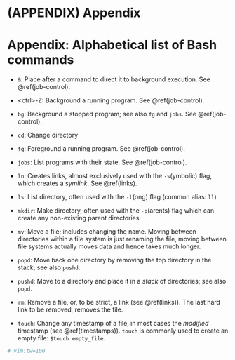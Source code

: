 # (APPENDIX) Appendix {-}

# Appendix: Alphabetical list of Bash commands

- `&`: Place after a command to direct it to background execution. See \@ref(job-control).

- &lt;ctrl&gt;-Z: Background a running program. See \@ref(job-control).

- `bg`: Background a stopped program; see also `fg` and `jobs`. See \@ref(job-control).

- `cd`: Change directory

- `fg`: Foreground a running program. See \@ref(job-control).

- `jobs`: List programs with their state. See \@ref(job-control).

- `ln`: Creates links, almost exclusively used with the `-s`(ymbolic) flag, which creates a
  *symlink*. See \@ref(links).

- `ls`: List directory, often used with the `-l`(ong) flag (common alias: `ll`)

- `mkdir`: Make directory, often used with the `-p`(arents) flag which can
  create any non-existing parent directories

- `mv`: Move a file; includes changing the name. Moving between directories within a file system is
  just renaming the file, moving between file systems actually moves data and hence takes much
  longer.

- `popd`: Move back one directory by removing the top directory in the stack; see also `pushd`.
  
- `pushd`: Move to a directory and place it in a *stack* of directories; see also `popd`. 

- `rm`: Remove a file, or, to be strict, a link (see \@ref(links)). The last hard link to be
  removed, removes the file.

- `touch`: Change any timestamp of a file, in most cases the *modified* timestamp (see
  \@ref(timestamps)). `touch` is commonly used to create an empty file: `$touch empty_file`.

```r
# vim:tw=100
```
